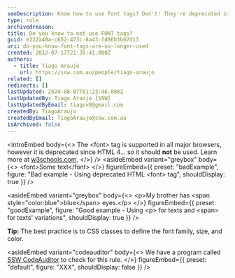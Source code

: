 ```yaml
---
seoDescription: Know how to use font tags? Don't! They're deprecated since HTML 4. Use CSS classes for styling instead.
type: rule
archivedreason:
title: Do you know to not use FONT tags?
guid: e222a40a-c652-473c-8a43-fd86b3b67d13
uri: do-you-know-font-tags-are-no-longer-used
created: 2012-07-17T21:35:41.000Z
authors:
  - title: Tiago Araujo
    url: https://ssw.com.au/people/tiago-araujo
related: []
redirects: []
lastUpdated: 2024-08-07T01:23:46.000Z
lastUpdatedBy: Tiago Araújo [SSW]
lastUpdatedByEmail: tiagov8@gmail.com
createdBy: TiagoAraujo
createdByEmail: TiagoAraujo@ssw.com.au
isArchived: false
---
```


<introEmbed
  body={<>
The &lt;font&gt; tag is supported in all major browsers, however it is deprecated since HTML 4... so it should **not** be used. Learn more at [w3schools.com](https://www.w3schools.com/tags/tag_font.asp).
  </>}
/>
<asideEmbed
  variant="greybox"
  body={<>
    &lt;font&gt;Some text&lt;/font&gt;
  </>}
  figureEmbed={{
    preset: "badExample",
    figure: "Bad example - Using deprecated HTML &lt;font&gt; tag",
    shouldDisplay: true
  }}
/>

<asideEmbed
  variant="greybox"
  body={<>
    &lt;p&gt;My brother has \<span style="color:blue"\>blue\</span\> eyes.&lt;/p&gt;
  </>}
  figureEmbed={{
    preset: "goodExample",
    figure: "Good example - Using &lt;p&gt; for texts and &lt;span&gt; for texts' variations",
    shouldDisplay: true
  }}
/>

**Tip:** The best practice is to CSS classes to define the font family, size, and color.

<asideEmbed
  variant="codeauditor"
  body={<>
    We have a program called [SSW CodeAuditor](https://codeauditor.com) to check for this rule.
  </>}
  figureEmbed={{
    preset: "default",
    figure: "XXX",
    shouldDisplay: false
  }}
/>
